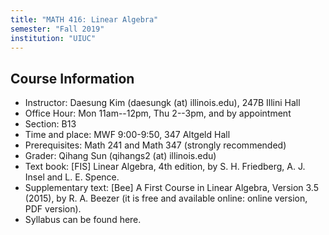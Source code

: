 ```yaml
---
title: "MATH 416: Linear Algebra"
semester: "Fall 2019"
institution: "UIUC"
---
```


## Course Information
- Instructor: Daesung Kim (daesungk (at) illinois.edu), 247B Illini Hall
- Office Hour: Mon 11am--12pm, Thu 2--3pm, and by appointment
- Section: B13
- Time and place: MWF 9:00-9:50, 347 Altgeld Hall
- Prerequisites: Math 241 and Math 347 (strongly recommended)
- Grader: Qihang Sun (qihangs2 (at) illinois.edu)
- Text book: [FIS] Linear Algebra, 4th edition, by S. H. Friedberg, A. J. Insel and L. E. Spence.
- Supplementary text: [Bee] A First Course in Linear Algebra, Version 3.5 (2015), by R. A. Beezer (it is free and available online: online version, PDF version).
- Syllabus can be found here.

